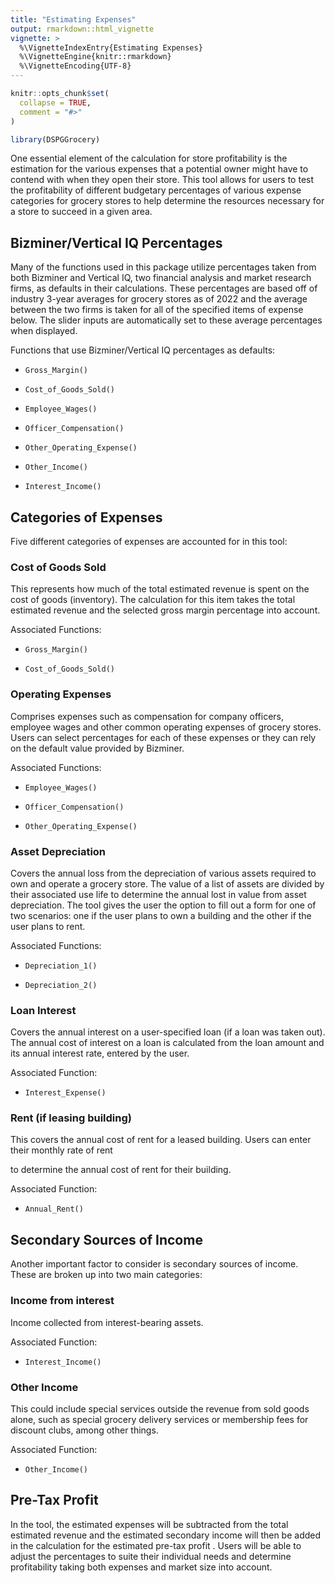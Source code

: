 ```yaml
---
title: "Estimating Expenses"
output: rmarkdown::html_vignette
vignette: >
  %\VignetteIndexEntry{Estimating Expenses}
  %\VignetteEngine{knitr::rmarkdown}
  %\VignetteEncoding{UTF-8}
---
```


```r
knitr::opts_chunk$set(
  collapse = TRUE,
  comment = "#>"
)
```

```r
library(DSPGGrocery)
```

One essential element of the calculation for store profitability is the estimation for the various expenses that a potential owner might have to contend with when they open their store. This tool allows for users to test the profitability of different budgetary percentages of various expense categories for grocery stores to help determine the resources necessary for a store to succeed in a given area.

## Bizminer/Vertical IQ Percentages

Many of the functions used in this package utilize percentages taken from both Bizminer and Vertical IQ, two financial analysis and market research firms, as defaults in their calculations. These percentages are based off of industry 3-year averages for grocery stores as of 2022 and the average between the two firms is taken for all of the specified items of expense below. The slider inputs are automatically set to these average percentages when displayed.

Functions that use Bizminer/Vertical IQ percentages as defaults:

-   `Gross_Margin()`

-   `Cost_of_Goods_Sold()`

-   `Employee_Wages()`

-   `Officer_Compensation()`

-   `Other_Operating_Expense()`

-   `Other_Income()`

-   `Interest_Income()`

## Categories of Expenses

Five different categories of expenses are accounted for in this tool:

### Cost of Goods Sold

This represents how much of the total estimated revenue is spent on the cost of goods (inventory). The calculation for this item takes the total estimated revenue and the selected gross margin percentage into account.

Associated Functions:

-   `Gross_Margin()`

-   `Cost_of_Goods_Sold()`

### Operating Expenses

Comprises expenses such as compensation for company officers, employee wages and other common operating expenses of grocery stores. Users can select percentages for each of these expenses or they can rely on the default value provided by Bizminer.

Associated Functions:

-   `Employee_Wages()`

-   `Officer_Compensation()`

-   `Other_Operating_Expense()`

### Asset Depreciation

Covers the annual loss from the depreciation of various assets required to own and operate a grocery store. The value of a list of assets are divided by their associated use life to determine the annual lost in value from asset depreciation. The tool gives the user the option to fill out a form for one of two scenarios: one if the user plans to own a building and the other if the user plans to rent.

Associated Functions:

-   `Depreciation_1()`

-   `Depreciation_2()`

### Loan Interest

Covers the annual interest on a user-specified loan (if a loan was taken out). The annual cost of interest on a loan is calculated from the loan amount and its annual interest rate, entered by the user.

Associated Function:

-   `Interest_Expense()`

### Rent (if leasing building)

This covers the annual cost of rent for a leased building. Users can enter their monthly rate of rent

to determine the annual cost of rent for their building.

Associated Function:

-   `Annual_Rent()`

## Secondary Sources of Income

Another important factor to consider is secondary sources of income. These are broken up into two main categories:

### Income from interest

Income collected from interest-bearing assets.

Associated Function:

-   `Interest_Income()`

### Other Income

This could include special services outside the revenue from sold goods alone, such as special grocery delivery services or membership fees for discount clubs, among other things.

Associated Function:

-   `Other_Income()`

## Pre-Tax Profit

In the tool, the estimated expenses will be subtracted from the total estimated revenue and the estimated secondary income will then be added in the calculation for the estimated pre-tax profit . Users will be able to adjust the percentages to suite their individual needs and determine profitability taking both expenses and market size into account.
